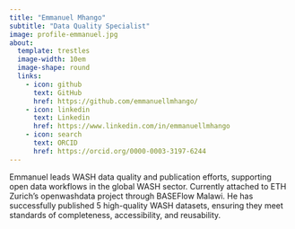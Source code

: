 ```yaml
---
title: "Emmanuel Mhango"
subtitle: "Data Quality Specialist"
image: profile-emmanuel.jpg
about:
  template: trestles
  image-width: 10em
  image-shape: round
  links:
    - icon: github
      text: GitHub
      href: https://github.com/emmanuellmhango/
    - icon: linkedin
      text: Linkedin
      href: https://www.linkedin.com/in/emmanuellmhango
    - icon: search
      text: ORCID
      href: https://orcid.org/0000-0003-3197-6244
---
```


Emmanuel leads WASH data quality and publication efforts, supporting open data workflows in the global WASH sector. Currently attached to ETH Zurich's openwashdata project through BASEFlow Malawi. He has successfully published 5 high-quality WASH datasets, ensuring they meet standards of completeness, accessibility, and reusability.